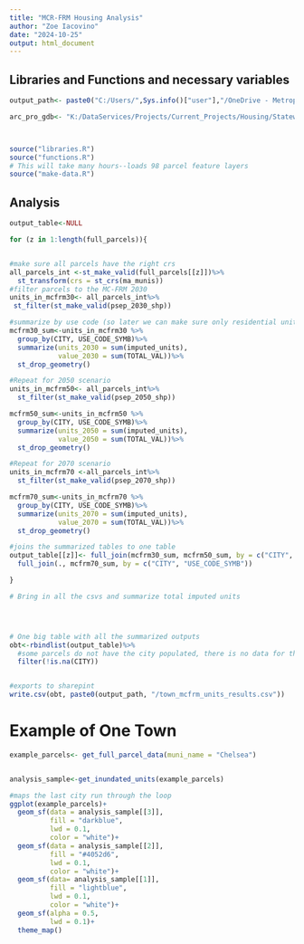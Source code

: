 ```yaml
---
title: "MCR-FRM Housing Analysis"
author: "Zoe Iacovino"
date: "2024-10-25"
output: html_document
---
```


## Libraries and Functions and necessary variables

```r


output_path<- paste0("C:/Users/",Sys.info()["user"],"/OneDrive - Metropolitan Area Planning Council/Documents - Data Services/_Current Projects/_Housing/Statewide Housing Plan - EOHLC/04_Data")

arc_pro_gdb<- "K:/DataServices/Projects/Current_Projects/Housing/StatewideHousingPlan/04_Analysis/SHP-MCFRM-InundatedUnits/SHP-MCFRM-InundatedUnits.gdb"



source("libraries.R")
source("functions.R")
# This will take many hours--loads 98 parcel feature layers
source("make-data.R")

```



## Analysis


```r



output_table<-NULL

for (z in 1:length(full_parcels)){


#make sure all parcels have the right crs  
all_parcels_int <-st_make_valid(full_parcels[[z]])%>%
  st_transform(crs = st_crs(ma_munis))
#filter parcels to the MC-FRM 2030 
units_in_mcfrm30<- all_parcels_int%>%
 st_filter(st_make_valid(psep_2030_shp))

#summarize by use code (so later we can make sure only residential units are counted)
mcfrm30_sum<-units_in_mcfrm30 %>%
  group_by(CITY, USE_CODE_SYMB)%>%
  summarize(units_2030 = sum(imputed_units),
            value_2030 = sum(TOTAL_VAL))%>%
  st_drop_geometry()

#Repeat for 2050 scenario
units_in_mcfrm50<- all_parcels_int%>%
  st_filter(st_make_valid(psep_2050_shp))

mcfrm50_sum<-units_in_mcfrm50 %>%
  group_by(CITY, USE_CODE_SYMB)%>%
  summarize(units_2050 = sum(imputed_units),
            value_2050 = sum(TOTAL_VAL))%>%
  st_drop_geometry()

#Repeat for 2070 scenario
units_in_mcfrm70 <-all_parcels_int%>%
  st_filter(st_make_valid(psep_2070_shp))

mcfrm70_sum<-units_in_mcfrm70 %>%
  group_by(CITY, USE_CODE_SYMB)%>%
  summarize(units_2070 = sum(imputed_units),
            value_2070 = sum(TOTAL_VAL))%>%
  st_drop_geometry()

#joins the summarized tables to one table
output_table[[z]]<- full_join(mcfrm30_sum, mcfrm50_sum, by = c("CITY", "USE_CODE_SYMB"))%>%
  full_join(., mcfrm70_sum, by = c("CITY", "USE_CODE_SYMB"))

}

# Bring in all the csvs and summarize total imputed units 




# One big table with all the summarized outputs
obt<-rbindlist(output_table)%>%
  #some parcels do not have the city populated, there is no data for these parcels
  filter(!is.na(CITY))



```

```r
#exports to sharepint
write.csv(obt, paste0(output_path, "/town_mcfrm_units_results.csv"))

```

# Example of One Town

```r

example_parcels<- get_full_parcel_data(muni_name = "Chelsea")


analysis_sample<-get_inundated_units(example_parcels)

#maps the last city run through the loop
ggplot(example_parcels)+
  geom_sf(data = analysis_sample[[3]],
          fill = "darkblue",
          lwd = 0.1,
          color = "white")+
  geom_sf(data = analysis_sample[[2]],
          fill = "#4052d6",
          lwd = 0.1,
          color = "white")+
  geom_sf(data= analysis_sample[[1]],
          fill = "lightblue",
          lwd = 0.1,
          color = "white")+
  geom_sf(alpha = 0.5,
          lwd = 0.1)+
  theme_map()


```

